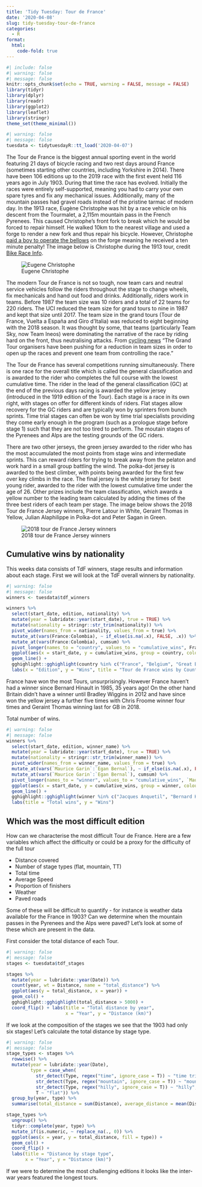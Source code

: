 ```yaml
---
title: 'Tidy Tuesday: Tour de France'
date: '2020-04-08'
slug: tidy-tuesday-tour-de-france
categories:
  - R
format:
  html:
    code-fold: true
---
```


```r
#| include: false
#| warning: false
#| message: false
knitr::opts_chunk$set(echo = TRUE, warning = FALSE, message = FALSE)
library(tidyr) 
library(dplyr)
library(readr)
library(ggplot2)
library(leaflet)
library(stringr)
theme_set(theme_minimal())
```

```r
#| warning: false
#| message: false
tuesdata <- tidytuesdayR::tt_load('2020-04-07')
```

The Tour de France is the biggest annual sporting event in the world featuring 21 days of bicycle racing and two rest days around France (sometimes starting other countries, including Yorkshire in 2014). There have been 106 editions up to the 2019 race with the first event held 116 years ago in July 1903. During that time the race has evolved. Initially the races were entirely self-supported, meaning you had to carry your own spare tyres and fix any mechanical issues. Additionally, many of the mountain passes had gravel roads instead of the pristine tarmac of modern day. In the 1913 race, Eugène Christophe was hit by a race vehicle on his descent from the Tourmalet, a 2,115m mountain pass in the French Pyrenees. This caused Christophe's front fork to break which he would be forced to repair himself. He walked 10km to the nearest village and used a forge to render a new fork and thus repair his bicycle. However, Christophe [paid a boy to operate the bellows](http://www.veloarchive.com/races/tour/1913.php) on the forge meaning he received a ten minute penalty! The image below is Christophe during the 1913 tour, credit [Bike Race Info](http://bikeraceinfo.com/tdf/tdf1913.html).

![Eugene Christophe](1913-christophe1.jpg)

The modern Tour de France is not so tough, now team cars and neutral service vehicles follow the riders throughout the stage to change wheels, fix mechanicals and hand out food and drinks. Additionally, riders work in teams. Before 1987 the team size was 10 riders and a total of 22 teams for 220 riders. The UCI reduced the team size for grand tours to nine in 1987 and kept that size until 2017. The team size in the grand tours (Tour de France, Vuelta a España and Giro d'Italia) was reduced to eight beginning with the 2018 season. It was thought by some, that teams (particularly Team Sky, now Team Ineos) were dominating the narrative of the race by riding hard on the front, thus neutralising attacks. From [cycling news](https://www.cyclingnews.com/news/uci-approves-reduced-team-sizes-for-2018/) "The Grand Tour organisers have been pushing for a reduction in team sizes in order to open up the races and prevent one team from controlling the race." 

The Tour de France has several competitions running simultaneously. There is one race for the overall title which is called the general classification and is awarded to the rider who completes the full course with the lowest cumulative time. The rider in the lead of the general classification (GC) at the end of the previous days racing is awarded the yellow jersey (introduced in the 1919 edition of the Tour). Each stage is a race in its own right, with stages on offer for different kinds of riders. Flat stages allow recovery for the GC riders and are typically won by sprinters from bunch sprints. Time trial stages can often be won by time trial specialists providing they come early enough in the program (such as a prologue stage before stage 1) such that they are not too tired to perform. The moutain stages of the Pyrenees and Alps are the testing grounds of the GC riders. 

There are two other jerseys, the green jersey awarded to the rider who has the most accumulated the most points from stage wins and intermediate sprints. This can reward riders for trying to break away from the pelaton and work hard in a small group battling the wind. The polka-dot jersey is awarded to the best climber, with points being awarded for the first few over key climbs in the race. The final jersey is the white jersey for best young rider, awarded to the rider with the lowest cumulative time under the age of 26. Other prizes include the team classification, which awards a yellow number to the leading team calculated by adding the times of the three best riders of each team per stage. The image below shows the 2018 Tour de France Jersey winners, Pierre Latour in White, Geraint Thomas in Yellow, Julian Alaphilippe in Polka-dot and Peter Sagan in Green.

![2018 tour de France Jersey winners](tdf-jersey-winners-2018.jpg)

## Cumulative wins by nationality

This weeks data consists of TdF winners, stage results and information about each stage. First we will look at the TdF overall winners by nationality.

```r
#| warning: false
#| message: false
winners <- tuesdata$tdf_winners

winners %>% 
  select(start_date, edition, nationality) %>% 
  mutate(year = lubridate::year(start_date), true = TRUE) %>% 
  mutate(nationality = stringr::str_trim(nationality)) %>% 
  pivot_wider(names_from = nationality, values_from = true) %>% 
  mutate_at(vars(France:Colombia), ~ if_else(is.na(.x), FALSE, .x)) %>% 
  mutate_at(vars(France:Colombia), cumsum) %>% 
  pivot_longer(names_to = "country", values_to = "cumulative_wins", France:Colombia) %>% 
  ggplot(aes(x = start_date, y = cumulative_wins, group = country, colour = country)) +
  geom_line() +
  gghighlight::gghighlight(country %in% c("France", "Belgium", "Great Britain")) +
  labs(x = "Edition", y = "Wins", title = "Tour de France wins by Country")
```

France have won the most Tours, unsurprisingly. However France haven't had a winner since Bernard Hinault in 1985, 35 years ago! On the other hand Britain didn't have a winner until Bradley Wiggins in 2012 and have since won the yellow jersey a further five times with Chris Froome winner four times and Geraint Thomas winning last for GB in 2018.

Total number of wins. 

```r
#| warning: false
#| message: false
winners %>% 
  select(start_date, edition, winner_name) %>% 
  mutate(year = lubridate::year(start_date), true = TRUE) %>% 
  mutate(nationality = stringr::str_trim(winner_name)) %>% 
  pivot_wider(names_from = winner_name, values_from = true) %>% 
  mutate_at(vars(`Maurice Garin`:`Egan Bernal`), ~ if_else(is.na(.x), FALSE, .x)) %>% 
  mutate_at(vars(`Maurice Garin`:`Egan Bernal`), cumsum) %>% 
  pivot_longer(names_to = "winner", values_to = "cumulative_wins", `Maurice Garin`:`Egan Bernal`) %>% 
  ggplot(aes(x = start_date, y = cumulative_wins, group = winner, colour = winner)) +
  geom_line() +
  gghighlight::gghighlight(winner %in% c("Jacques Anquetil", "Bernard Hinault", "Eddy Merckx", "Miguel Induráin", "Lance Armstrong")) + 
  labs(title = "Total wins", y = "Wins")
```

## Which was the most difficult edition

How can we characterise the most difficult Tour de France. Here are a few variables which affect the difficulty or could be a proxy for the difficulty of the full tour

* Distance covered
* Number of stage types (flat, mountain, TT)
* Total time
* Average Speed
* Proportion of finishers
* Weather
* Paved roads

Some of these will be difficult to quantify - for instance is weather data available for the France in 1903? Can we determine when the mountain passes in the Pyrenees and the Alps were paved? Let's look at some of these which are present in the data.

First consider the total distance of each Tour.

```r
#| warning: false
#| message: false
stages <- tuesdata$tdf_stages

stages %>% 
  mutate(year = lubridate::year(Date)) %>% 
  count(year, wt = Distance, name = "total_distance") %>% 
  ggplot(aes(y = total_distance, x = year)) + 
  geom_col() +
  gghighlight::gghighlight(total_distance > 5000) +
  coord_flip() + labs(title = "Total distance by year",
                      x = "Year", y = "Distance (km)")
```

If we look at the composition of the stages we see that the 1903 had only six stages! Let's calculate the total distance by stage type.

```r
#| warning: false
#| message: false
stage_types <- stages %>% 
  rowwise() %>% 
  mutate(year = lubridate::year(Date),
         type = case_when(
           str_detect(Type, regex("time", ignore_case = T)) ~ "time trial",
           str_detect(Type, regex("mountain", ignore_case = T)) ~ "mountain",
           str_detect(Type, regex("hilly", ignore_case = T)) ~ "hilly",
           T ~ "flat")) %>% 
  group_by(year, type) %>% 
  summarise(total_distance = sum(Distance), average_distance = mean(Distance))

stage_types %>%
  ungroup() %>%
  tidyr::complete(year, type) %>% 
  mutate_if(is.numeric, ~ replace_na(., 0)) %>% 
  ggplot(aes(x = year, y = total_distance, fill = type)) +
  geom_col() +
  coord_flip() +
  labs(title = "Distance by stage type",
       x = "Year", y = "Distance (km)")
```

If we were to determine the most challenging editions it looks like the inter-war years featured the longest tours. 